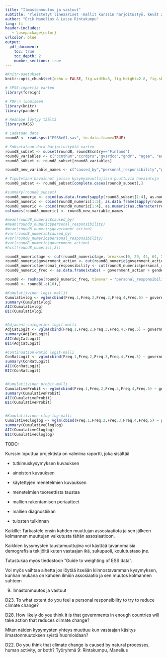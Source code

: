 ```yaml
---
title: "Ilmastonmuutos ja vastuut"
subtitle: "Yleistetyt lineaariset -mallit kurssin harjoitustyö, kevät 2018"
author: "Erik Manelius & Lasse Rintakumpu"
lang: fi
header-includes:
   - \usepackage{color}
urlcolor: blue   
output:
  pdf_document:
    toc: true
    toc_depth: 2
    number_sections: true
---
```


\setlength\parindent{24pt}
\setlength\parskip{3pt}

```r
#Knitr-asetukset
knitr::opts_chunk$set(echo = FALSE, fig.width=3, fig.height=2.8, fig.show='hold', fig.align='center', warning = FALSE, cache = TRUE, cache.path = 'output/cache/', fig.path = 'output/figures/')

# SPSS-importia varten
library(foreign)

# PDF:n luomiseen
library(knitr)
library(pander)

# Reshape löytyy täältä
library(MASS)
```

```r
# Ladataan data
round8 <- read.spss("ESS8e01.sav", to.data.frame=TRUE)

# Subsetataan data harjoitustyötä varten
round8_subset <- subset(round8, round8$cntry=="Finland")
round8_variables <- c("ccnthum","ccrdprs","gvsrdcc","gndr", "agea", "edulvlb", "hinctnta", "lrscale")
round8_subset <- round8_subset[round8_variables]

round8_new_variable_names <- c("caused_by","personal_responsibility","government_action","gender","age","education","income","politics")

# Tiputetaan havainnot joissa kysymysmuuttujissa puuttuvia havaintoja
round8_subset <- round8_subset[complete.cases(round8_subset),]
```


```r
#summary(round8_subset)
round8_numeric <- cbind(as.data.frame(sapply(round8_subset[1:4], as.numeric)), round8_subset[5:8])
round8_numeric <- cbind(round8_numeric[1:5], as.data.frame(sapply(round8_numeric[6:8], as.numeric)))
round8_numeric <- cbind(round8_numeric[1:4], as.numeric(as.character(round8_numeric$age)), round8_numeric[6:8])
colnames(round8_numeric) <- round8_new_variable_names

#mean(round8_numeric$caused_by)
#mean(round8_numeric$personal_responsibility)
#mean(round8_numeric$government_action)
#var(round8_numeric$caused_by)
#var(round8_numeric$personal_responsibility)
#var(round8_numeric$government_action)
#hist(round8_numeric[,2])
```

```r
round8_numeric$age <- cut(round8_numeric$age, breaks=c(0, 29, 44, 64, Inf), labels=paste(1:4, sep=""))
round8_numeric$government_action <- cut(round8_numeric$government_action, breaks=5, labels=FALSE)
round8_numeric$personal_responsibility <- cut(round8_numeric$personal_responsibility, breaks=5, labels=FALSE)
round8_numeric_freq <- as.data.frame(xtabs( ~ government_action + gender + personal_responsibility + age, round8_numeric))

round8 <- reshape(round8_numeric_freq, timevar = "personal_responsibility", idvar = c("government_action", "gender", "age"), direction = "wide")
round8 <- round8[-c(10),]
```

```r
#Kumulatiivinen logit-mallit
Cumulativlog <- vglm(cbind(Freq.1,Freq.2,Freq.3,Freq.4,Freq.5) ~ government_action+gender+age, family=cumulative(parallel=TRUE), data=round8)
summary(Cumulativlog)
AIC(Cumulativlog)
BIC(Cumulativlog)


#Adjacent-categories logit-malli
AdjCatLogit <- vglm(cbind(Freq.1,Freq.2,Freq.3,Freq.4,Freq.5) ~ government_action+gender+age, family=acat(parallel=TRUE), data=round8)
summary(AdjCatLogit)
AIC(AdjCatLogit)
BIC(AdjCatLogit)

#Continuation-Ratio logit-malli
ConRatLogit <- vglm(cbind(Freq.1,Freq.2,Freq.3,Freq.4,Freq.5) ~ government_action+gender+age, family=cratio(parallel=TRUE), data=round8)
summary(ConRatLogit)
AIC(ConRatLogit)
BIC(ConRatLogit)


#Kumulatiivinen probit-malli
CumulativeProbit <- vglm(cbind(Freq.1,Freq.2,Freq.3,Freq.4,Freq.5) ~ government_action+gender+age, family=cumulative(link=probit, parallel=TRUE), data=round8)
summary(CumulativeProbit)
AIC(CumulativeProbit)
BIC(CumulativeProbit)


#Kumulatiivinen clog-log-malli
CumulativeCloglog <- vglm(cbind(Freq.1,Freq.2,Freq.3,Freq.4,Freq.5) ~ government_action+gender+age, family=cumulative(link=cloglog, parallel=TRUE), data=round8)
summary(CumulativeCloglog)
AIC(CumulativeCloglog)
BIC(CumulativeCloglog)
```




TODO:

Kurssin loputtua projektista on valmiina raportti, joka sisältää 

*	tutkimuskysymyksen kuvauksen
*	aineiston kuvauksen

*	käytettyjen menetelmien kuvauksen 
*	menetelmien teoreettista taustaa
*	mallien rakentamisen periaatteet
*	mallien diagnostiikan
*	tulosten tulkinnan

Kaikille: Tarkastele ensin kahden muuttujan assosiaatiota ja sen jälkeen kolmannen muuttujan vaikutusta tähän assosiaatioon.

Kaikkien kysymysten taustamuuttujina voi käyttää tavanomaisia demografisia tekijöitä kuten vastaajan ikä, sukupuoli, koulutustaso jne.

Tutustukaa myös tiedostoon ”Guide to weighting of ESS data”. 

Voi myös vaihtaa aihetta jos löytää itseään kiinnostavamman kysymyksen, kunhan mukana on kahden ilmiön assosiaatio ja sen muutos kolmannen suhteen

9.	Ilmastonmuutos ja vastuut

D23. To what extent do you feel a personal responsibility to try to reduce climate change?

D28. How likely do you think it is that governments in enough countries will take action that reduces climate change?

Miten näiden kysymysten yhteys muuttuu kun vastaajan käsitys ilmastonmuutoksen syistä huomioidaan?

D22. Do you think that climate change is caused by natural processes, human activity, or both?
Työryhmä 9: Rintakumpu, Manelius
